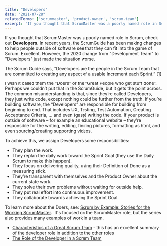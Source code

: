 ```yaml
---
title: "Developers"
date: "2021-07-28"
relatedTerms: ['scrummaster', 'product-owner', 'scrum-team']
excerpt: 'If you thought that ScrumMaster was a poorly named role in Scrum, check out'
---
```


If you thought that ScrumMaster was a poorly named role in Scrum, check out **Developers**. In recent years, the ScrumGuide has been making changes to help people outside of software see that they can fit into the game of Scrum. Excellent. However, the 2020 change from "Development Team" to "Developers" just made the situation worse.

The Scrum Guide says, “Developers are the people in the Scrum Team that are committed to creating any aspect of a usable Increment each Sprint.” \[[1](#footnotes)\]

I wish it called them the “Doers” or the “Great People who get stuff done”. Perhaps we couldn’t put that in the ScrumGuide, but it gets the point across. The common misunderstanding is that, since they’re called Developers, they just write code, except nothing could be further from the truth. If you’re building software, the “Developers” are responsible for building from beginning to end. That includes UX, Testing, Test Automation, Creating Acceptance Criteria, … and even (gasp) writing the code. If your product is outside of software – for example an educational website – they’re responsible for the writing, editing, finding pictures, formatting as html, and even sourcing/creating supporting videos.

To achieve this, we assign Developers some responsibilities:

- They plan the work.
- They replan the daily work toward the Sprint Goal (they use the Daily Scrum to make this happen).
- They focus on delivering quality, using their Definition of Done as a measuring stick.
- They’re transparent with themselves and the Product Owner about the current state work.
- They solve their own problems without waiting for outside help.
- They put real effort into continuous improvement.
- They collaborate towards achieving the Sprint Goal.

To learn more about the Doers, see: [Scrum by Example: Stories for the Working ScrumMaster](/blog/scrum-by-example).  It's focused on the ScrumMaster role, but the series also provides many examples of work in a team.

<HighlightBox heading="Resource Links" variant="resourceLinks">

- [Characteristics of a Great Scrum Team](https://www.infoq.com/articles/great-scrum-team/) - this has an excellent summary of the developer role in addition to the other roles
- [The Role of the Developer in a Scrum Team](https://dotdotdev.com/2021/07/12/the-role-of-the-developer-in-a-scrum-team/)

</HighlightBox>
